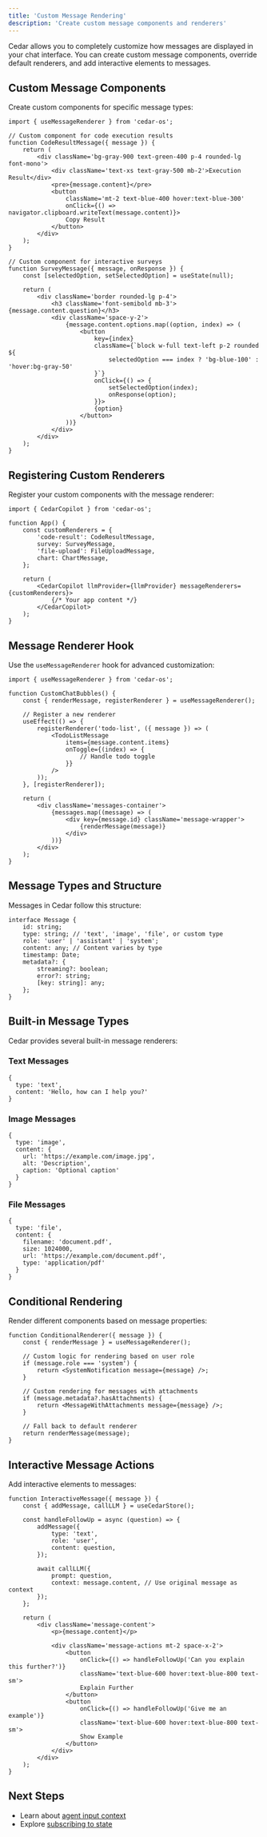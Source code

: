 ```yaml
---
title: 'Custom Message Rendering'
description: 'Create custom message components and renderers'
---
```


Cedar allows you to completely customize how messages are displayed in your chat interface. You can create custom message components, override default renderers, and add interactive elements to messages.

## Custom Message Components

Create custom components for specific message types:

```tsx
import { useMessageRenderer } from 'cedar-os';

// Custom component for code execution results
function CodeResultMessage({ message }) {
	return (
		<div className='bg-gray-900 text-green-400 p-4 rounded-lg font-mono'>
			<div className='text-xs text-gray-500 mb-2'>Execution Result</div>
			<pre>{message.content}</pre>
			<button
				className='mt-2 text-blue-400 hover:text-blue-300'
				onClick={() => navigator.clipboard.writeText(message.content)}>
				Copy Result
			</button>
		</div>
	);
}

// Custom component for interactive surveys
function SurveyMessage({ message, onResponse }) {
	const [selectedOption, setSelectedOption] = useState(null);

	return (
		<div className='border rounded-lg p-4'>
			<h3 className='font-semibold mb-3'>{message.content.question}</h3>
			<div className='space-y-2'>
				{message.content.options.map((option, index) => (
					<button
						key={index}
						className={`block w-full text-left p-2 rounded ${
							selectedOption === index ? 'bg-blue-100' : 'hover:bg-gray-50'
						}`}
						onClick={() => {
							setSelectedOption(index);
							onResponse(option);
						}}>
						{option}
					</button>
				))}
			</div>
		</div>
	);
}
```

## Registering Custom Renderers

Register your custom components with the message renderer:

```tsx
import { CedarCopilot } from 'cedar-os';

function App() {
	const customRenderers = {
		'code-result': CodeResultMessage,
		survey: SurveyMessage,
		'file-upload': FileUploadMessage,
		chart: ChartMessage,
	};

	return (
		<CedarCopilot llmProvider={llmProvider} messageRenderers={customRenderers}>
			{/* Your app content */}
		</CedarCopilot>
	);
}
```

## Message Renderer Hook

Use the `useMessageRenderer` hook for advanced customization:

```tsx
import { useMessageRenderer } from 'cedar-os';

function CustomChatBubbles() {
	const { renderMessage, registerRenderer } = useMessageRenderer();

	// Register a new renderer
	useEffect(() => {
		registerRenderer('todo-list', ({ message }) => (
			<TodoListMessage
				items={message.content.items}
				onToggle={(index) => {
					// Handle todo toggle
				}}
			/>
		));
	}, [registerRenderer]);

	return (
		<div className='messages-container'>
			{messages.map((message) => (
				<div key={message.id} className='message-wrapper'>
					{renderMessage(message)}
				</div>
			))}
		</div>
	);
}
```

## Message Types and Structure

Messages in Cedar follow this structure:

```tsx
interface Message {
	id: string;
	type: string; // 'text', 'image', 'file', or custom type
	role: 'user' | 'assistant' | 'system';
	content: any; // Content varies by type
	timestamp: Date;
	metadata?: {
		streaming?: boolean;
		error?: string;
		[key: string]: any;
	};
}
```

## Built-in Message Types

Cedar provides several built-in message renderers:

### Text Messages

```tsx
{
  type: 'text',
  content: 'Hello, how can I help you?'
}
```

### Image Messages

```tsx
{
  type: 'image',
  content: {
    url: 'https://example.com/image.jpg',
    alt: 'Description',
    caption: 'Optional caption'
  }
}
```

### File Messages

```tsx
{
  type: 'file',
  content: {
    filename: 'document.pdf',
    size: 1024000,
    url: 'https://example.com/document.pdf',
    type: 'application/pdf'
  }
}
```

## Conditional Rendering

Render different components based on message properties:

```tsx
function ConditionalRenderer({ message }) {
	const { renderMessage } = useMessageRenderer();

	// Custom logic for rendering based on user role
	if (message.role === 'system') {
		return <SystemNotification message={message} />;
	}

	// Custom rendering for messages with attachments
	if (message.metadata?.hasAttachments) {
		return <MessageWithAttachments message={message} />;
	}

	// Fall back to default renderer
	return renderMessage(message);
}
```

## Interactive Message Actions

Add interactive elements to messages:

```tsx
function InteractiveMessage({ message }) {
	const { addMessage, callLLM } = useCedarStore();

	const handleFollowUp = async (question) => {
		addMessage({
			type: 'text',
			role: 'user',
			content: question,
		});

		await callLLM({
			prompt: question,
			context: message.content, // Use original message as context
		});
	};

	return (
		<div className='message-content'>
			<p>{message.content}</p>

			<div className='message-actions mt-2 space-x-2'>
				<button
					onClick={() => handleFollowUp('Can you explain this further?')}
					className='text-blue-600 hover:text-blue-800 text-sm'>
					Explain Further
				</button>
				<button
					onClick={() => handleFollowUp('Give me an example')}
					className='text-blue-600 hover:text-blue-800 text-sm'>
					Show Example
				</button>
			</div>
		</div>
	);
}
```

## Next Steps

- Learn about [agent input context](/chat/agent-input-context)
- Explore [subscribing to state](/chat/subscribing-state)
